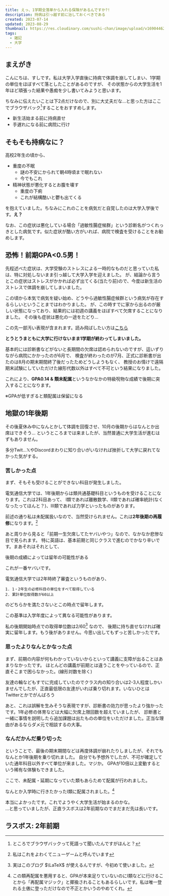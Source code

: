 ```yaml
---
title: えっ、1学期全落単から入れる保険があるんですか?!
description: 持病は引っ越す前に治しておくべきである
created: 2023-07-14
updated: 2023-08-29
thumbnail: https://res.cloudinary.com/sushi-chan/image/upload/v1690446243/health-is-important/school_text_tani_sma5vq.png
tags:
  - 雑記
  - 大学
---
```


## まえがき

こんにちは、すしです。私は大学入学直後に持病で体調を崩してしまい、1学期の単位をほぼすべて落としたことがあるのですが、
その状態からの大学生活を1年ほど頑張った結果や愚痴を少し書いてみようと思います。

ちなみに伝えたいことは下2点だけなので、別に大丈夫だな...と思った方はここでブラウザバック[^1]することをおすすめします。

- 新生活始まる前に持病直せ
- 手遅れになる前に病院に行け

[^1]: ところでブラウザバックって死語って聞いたんですがほんと？

## そもそも持病なに？

高校2年生の頃から、

- 重度の不眠
  - 謎の不安にかられて朝4時頃まで眠れない
  - 今でもこれ
- 精神状態が悪化するとお腹を壊す
  - 重度の<Spoiler>下痢</Spoiler>
  - これが結構酷いと鬱も出てくる

を抱えていました。ちなみにこれのことを病気だと自覚したのは大学入学後です。**え？**

<Message type="info">なお、この症状は悪化している場合「過敏性腸症候群」という診断名がつくれっきとした病気です。似た症状が酷い方がいれば、病院で検査を受けることをお勧めします。</Message>

## 恐怖！前期GPA\<0.5男！

先程述べた症状は、大学受験のストレスによる一時的なものだと思っていた私は、特に対処しないまま引っ越して大学入学を迎えました。
が、結論から言うとこの症状はストレスがかかれば必ず出てくる(当たり前)ので、今度は新生活のストレスで体調を崩してしまいました。

<TweetCard id="1511494020597395462" caption="入学式、欠席―" />

この頃から本気で病気を疑い始め、どうやら過敏性腸症候群という病気が存在するらしいということまではわかりました。
が、この時すでに家から出るのが厳しい状態になっており、結果的には初週の講義をほぼすべて欠席することになりました。
その後も症状は悪化の一途をたどり...

<Message type="alert">この先一部汚い表現が含まれます。読み飛ばしたい方は<a className="[&_span]:underline" href="#地獄の1年後期">こちら</a></Message>
<TweetCard id="1511497035601498114" caption="そうだね" />
<TweetCard id="1540244440366718976" caption="この頃にはもはや生きる屍だった" />

**とうとうまともに大学に行けないまま1学期が終わってしまいました。**

基本的には診断書などがないと長期間の欠席は認められないのですが、這いずりながら病院にかかったのが6月で、
検査が終わったのが7月、正式に診断書が出たのは8月の期末期間終了後だったためどうしようもなく、
教授のお情けで遠隔期末試験にしていただけた線形代数以外はすべて不可という結果になりました。

これにより、<span className="text-2xl">**GPA0.14 & 類未配属**</span>というなかなかの特級呪物な成績で後期に突入することになります。

※GPAが低すぎると類配属は保留になる

## 地獄の1年後期
その後夏休み中になんとかして体調を回復させ、10月の後期からはなんとか出席はできそう...
というところまでは来ましたが、当然普通に大学生活が進むはずもありません。

多分Twit...𝕏やDiscordまわりに知り合いがいなければ挫折して大学に戻れてなかった気がする。

### 苦しかった点

まず、そもそも受けることができない科目が発生しました。

電気通信大学では、1年後期からは類共通基礎科目というものを受けることになります。これは2科目あって、
Ⅰ類であれば離散数学、Ⅱ類であれば確率統計(なくなったってほんと？)、Ⅲ類であれば力学といったものがあります。

前述の通り私は未配属扱いなので、当然受けられません。これは**2年後期の再履修**になります。[^2]
[^2]: 私はこれをよわくてニューゲームと呼んでいます

あと周りから見ると「前期一生欠席してたヤバいやつ」なので、なかなか悲惨な目で見られます。
特に英語は、基本前期と同じクラスで進むのでかなり辛いです。まあそれはそれとして、

<TextCard>後期の成績によっては留年の可能性がある</TextCard>

これが一番ヤバいです。

電気通信大学では2年時終了審査というものがあり、
```text
1. 1・2年生の必修科目の単位をすべて取得している
2. 累計単位取得数が60以上
```

のどちらかを満たさないとこの時点で留年します。

<Message tpye="info">この基準は入学年度によって異なる可能性があります。</Message>

私の後期開始時点での取得単位数は$2/60$[^3] なので、
後期に持ち直せなければ確実に留年します。もう後がありません。今思い出してもずっと苦しかったです。
[^3]: 実はこのブログ $\LaTeX$ が使えるんですが、今初めて使いました。

### 思ったよりなんとかなった点

まず、前期の内容が何もわかっていないからといって講義に支障が出ることはあまりなかったです。
ほとんどの講義が前期とは違うことをやっているので、正直そこまで困らなかった。(線形対数を除く)

友達の輪などもすでに完成していたのでクラス内の知り合いは2-3人程度しかいませんでしたが、正直最低限の友達がいれば乗り切れます。いないひとはTwitterとかでがんばろう

あと、これは誤解を生みそうな表現ですが、診断書の効力が思ったより強かったです。1年必修の体育などは大幅に欠席上限回数を超えていましたが、
診断書と一緒に事情を説明したら追加課題は出たものの単位をいただけました。正当な理由があるならダメ元で相談するの大事。

### なんだかんだ乗り切った

ということで、最後の期末期間などは再度体調が崩れたりしましたが、それでもなんとか1年後期を乗り切れました。
自分でも予想外でしたが、不可が確定していた通年科目以外すべて単位が来ました。マジか。
<Spoiler>GPAが10倍以上変動するという稀有な体験もできました。</Spoiler>

ここで、未配属・延期になっていた類もあらためて配属が行われました。

<TweetCard id="1641401519311581184" caption="アじゃないが" />

なんとか入学時に行きたかったⅠ類に配属されました。[^4]

本当によかったです。これでようやく大学生活が始まるのかな。<br />
...と思っていましたが、正直ラスボスは2年前期なのでまだまだ先は長いです。


[^4]: この類再配属を悪用すると、GPAが本来足りていないのにⅠ類などに行けることから「再配属マジック」と揶揄されることもあるらしいです。私は唯一登れる土俵に登っただけなので不正とかいうのやめてくれ。

## ラスボス: 2年前期
